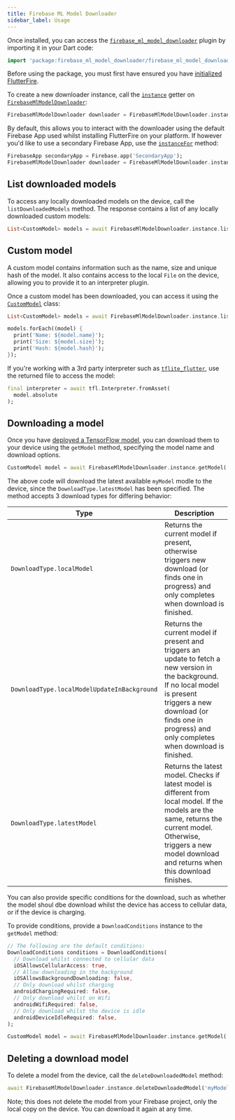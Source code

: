 ```yaml
---
title: Firebase ML Model Downloader
sidebar_label: Usage
---
```


Once installed, you can access the [`firebase_ml_model_downloader`](!firebase_ml_model_downloader) plugin by importing it in your Dart code:

```dart
import 'package:firebase_ml_model_downloader/firebase_ml_model_downloader.dart';
```

Before using the package, you must first have ensured you have [initialized FlutterFire](../overview.mdx#initializing-flutterfire).

To create a new downloader instance, call the [`instance`](!firebase_ml_model_downloader.FirebaseMlModelDownloader.instance) getter on [`FirebaseMlModelDownloader`](!firebase_ml_model_downloader.FirebaseMlModelDownloader):

```dart
FirebaseMlModelDownloader downloader = FirebaseMlModelDownloader.instance;
```

By default, this allows you to interact with the downloader using the default Firebase App used whilst installing FlutterFire on your
platform. If however you'd like to use a secondary Firebase App, use the [`instanceFor`](!firebase_ml_model_downloader.FirebaseMlModelDownloader.instanceFor) method:

```dart
FirebaseApp secondaryApp = Firebase.app('SecondaryApp');
FirebaseMlModelDownloader downloader = FirebaseMlModelDownloader.instanceFor(app: secondaryApp);
```

## List downloaded models

To access any locally downloaded models on the device, call the `listDownloadedModels` method. The response contains a list of any locally
downloaded custom models:

```dart
List<CustomModel> models = await FirebaseMlModelDownloader.instance.listDownloadedModels();
```

## Custom model

A custom model contains information such as the name, size and unique hash of the model. It also contains access to the local `File` on the device,
allowing you to provide it to an interpreter plugin.

Once a custom model has been downloaded, you can access it using the [`CustomModel`](!firebase_ml_model_downloader.CustomModel) class:

```dart
List<CustomModel> models = await FirebaseMlModelDownloader.instance.listDownloadedModels();

models.forEach((model) {
  print('Name: ${model.name}');
  print('Size: ${model.size}');
  print('Hash: ${model.hash}');
});
```

If you're working with a 3rd party interpreter such as [`tflite_flutter`](https://pub.dev/packages/tflite_flutter),
use the returned file to access the model:

```dart
final interpreter = await tfl.Interpreter.fromAsset(
  model.absolute
);
```

## Downloading a model

Once you have [deployed a TensorFlow model](https://firebase.google.com/docs/ml/manage-hosted-models), you can download them to your
device using the `getModel` method, specifying the model name and download options.

```dart
CustomModel model = await FirebaseMlModelDownloader.instance.getModel('myModel', DownloadType.latestModel);
```

The above code will download the latest available `myModel` modle to the device, since the `DownloadType.latestModel` has been specified.
The method accepts 3 download types for differing behavior:

| Type                                        | Description                                                                                                                                                                                                                         |
| ------------------------------------------- | ----------------------------------------------------------------------------------------------------------------------------------------------------------------------------------------------------------------------------------- |
| `DownloadType.localModel`                   | Returns the current model if present, otherwise triggers new download (or finds one in progress) and only completes when download is finished.                                                                                      |
| `DownloadType.localModelUpdateInBackground` | Returns the current model if present and triggers an update to fetch a new version in the background. If no local model is present triggers a new download (or finds one in progress) and only completes when download is finished. |
| `DownloadType.latestModel`                  | Returns the latest model. Checks if latest model is different from local model. If the models are the same, returns the current model. Otherwise, triggers a new model download and returns when this download finishes.            |

You can also provide specific conditions for the download, such as whether the model shoul dbe download whilst the device has access to
cellular data, or if the device is charging.

To provide conditions, provide a `DownloadConditions` instance to the `getModel` method:

```dart
// The following are the default conditions:
DownloadConditions conditions = DownloadConditions(
  // Download whilst connected to cellular data
  iOSAllowsCellularAccess: true,
  // Allow downloading in the background
  iOSAllowsBackgroundDownloading: false,
  // Only download whilst charging
  androidChargingRequired: false,
  // Only download whilst on Wifi
  androidWifiRequired: false,
  // Only download whilst the device is idle
  androidDeviceIdleRequired: false,
);

CustomModel model = await FirebaseMlModelDownloader.instance.getModel('myModel', DownloadType.latestModel, conditions);
```

## Deleting a download model

To delete a model from the device, call the `deleteDownloadedModel` method:

```dart
await FirebaseMlModelDownloader.instance.deleteDownloadedModel('myModel');
```

Note; this does not delete the model from your Firebase project, only the local copy on the device. You can download it again at any time.
